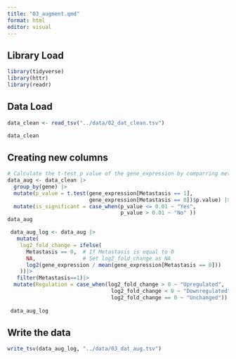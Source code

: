 ```yaml
---
title: "03_augment.qmd"
format: html
editor: visual
---
```


## Library Load

```r
library(tidyverse)
library(httr)
library(readr)
```

## Data Load

```r

data_clean <- read_tsv("../data/02_dat_clean.tsv")

data_clean
```

## Creating new columns

```r

# Calculate the t-test p value of the gene_expression by comparring metastasis and non-metastasis for each gene:
data_aug <- data_clean |>
  group_by(gene) |>
  mutate(p_value = t.test(gene_expression[Metastasis == 1], 
                          gene_expression[Metastasis == 0])$p.value) |>
  mutate(is_significant = case_when(p_value <= 0.01 ~ "Yes",
                                    p_value > 0.01 ~ "No" ))
data_aug
```

```r

 data_aug_log <- data_aug |>
   mutate(
    log2_fold_change = ifelse(
      Metastasis == 0,  # If Metastasis is equal to 0
      NA,               # Set log2_fold_change as NA
      log2(gene_expression / mean(gene_expression[Metastasis == 0]))
    ))|>
   filter(Metastasis==1)|>
  mutate(Regulation = case_when(log2_fold_change > 0 ~ "Upregulated",
                                 log2_fold_change < 0 ~ "Downregulated",
                                 log2_fold_change == 0 ~ "Unchanged"))
 
 data_aug_log
```

## Write the data

```r
write_tsv(data_aug_log, "../data/03_dat_aug.tsv")
```

